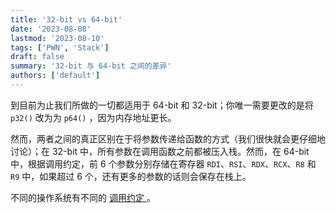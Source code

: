 ```yaml
---
title: '32-bit vs 64-bit'
date: '2023-08-08'
lastmod: '2023-08-10'
tags: ['PWN', 'Stack']
draft: false
summary: '32-bit 与 64-bit 之间的差异'
authors: ['default']
---
```


到目前为止我们所做的一切都适用于 64-bit 和 32-bit；你唯一需要更改的是将 `p32()` 改为为 `p64()` ，因为内存地址更长。

然而，两者之间的真正区别在于将参数传递给函数的方式（我们很快就会更仔细地讨论）；在 32-bit 中，所有参数在调用函数之前都被压入栈。然而，在 64-bit 中，根据调用约定，前 6 个参数分别存储在寄存器 `RDI`、`RSI`、`RDX`、`RCX`、`R8` 和 `R9` 中，如果超过 6 个，还有更多的参数的话则会保存在栈上。

<Warning>
  不同的操作系统有不同的
  <a className="text-primary-500 hover:text-primary-700 cursor-pointer"
     href="https://zh.wikipedia.org/wiki/X86%E8%B0%83%E7%94%A8%E7%BA%A6%E5%AE%9A"
  >调用约定
  </a>。
</Warning>

